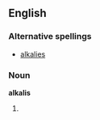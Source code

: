 ==English==
===Alternative spellings===
*[[alkalies]]

===Noun===
'''alkalis'''

# {{plural of|[[alkali]]}}